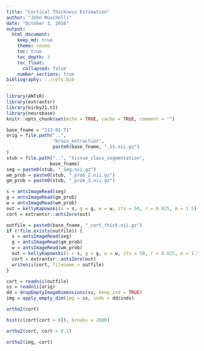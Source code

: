 ```yaml
---
title: "Cortical Thickness Estimation"
author: "John Muschelli"
date: "October 3, 2016"
output: 
  html_document:
    keep_md: true
    theme: cosmo
    toc: true
    toc_depth: 3
    toc_float:
      collapsed: false
    number_sections: true
bibliography: ../refs.bib      
---
```


```r
library(ANTsR)
library(extrantsr)
library(kirby21.t1)
library(neurobase)
knitr::opts_chunk$set(echo = TRUE, cache = TRUE, comment = "")
```

```r
base_fname = "113-01-T1"
orig = file.path("..", 
                 "brain_extraction",
                 paste0(base_fname, "_SS.nii.gz")
)
stub = file.path("..", "tissue_class_segmentation", 
                base_fname)
seg = paste0(stub, "_Seg.nii.gz")
wm_prob = paste0(stub, "_prob_2.nii.gz")
gm_prob = paste0(stub, "_prob_3.nii.gz")
```


```r
s = antsImageRead(seg)
g = antsImageRead(gm_prob)
w = antsImageRead(wm_prob)
out = kellyKapowski(s = s, g = g, w = w, its = 50, r = 0.025, m = 1.5)
cort = extrantsr::ants2oro(out)
```

```r
outfile = paste0(base_fname, "_cort_thick.nii.gz")
if (!file.exists(outfile)) {
  s = antsImageRead(seg)
  g = antsImageRead(gm_prob)
  w = antsImageRead(wm_prob)
  out = kellyKapowski(s = s, g = g, w = w, its = 50, r = 0.025, m = 1.5)
  cort = extrantsr::ants2oro(out)
  writenii(cort, filename = outfile)
} 
```
```r
cort = readnii(outfile)
ss = readnii(orig)
dd = dropEmptyImageDimensions(ss, keep_ind = TRUE)
img = apply_empty_dim(img = ss, inds = dd$inds)
```

```r
ortho2(cort)
```

```r
hist(c(cort[cort > 0]), breaks = 2000)
```

```r
ortho2(cort, cort > 0.1)
```

```r
ortho2(img, cort)
```
